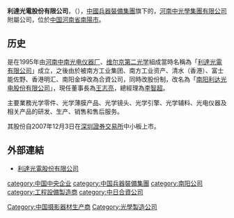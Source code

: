'''利達光電股份有限公司'''，（{{szse|002189}}），[[中國兵器裝備集團|中國兵器裝備集團]]旗下的，[[河南中光學集團有限公司|河南中光學集團有限公司]]附屬公司，位於[[中国|中国]][[河南省|河南省]][[南陽市|南陽市]]。

==历史==
是在1995年由[[河南中南光电仪器厂|河南中南光电仪器厂]]、[[维尔京第二光学|维尔京第二光学]]組成當時名稱為「[[利達光電有限公司|利達光電有限公司]]」成立，之後由於被南方工业集团、南方工业资产、清水（香港）、富士能佐野、香港明汇、南阳金坤改為合資公司，同時改股份制，改名為「[[南阳利达光电股份有限公司|南阳利达光电股份有限公司]]」，現任董事長為[[王志亮|王志亮]]，總經理為[[李智超|李智超]]。

主要業務光学零件、光学薄膜产品、光学镜头、光学引擎、光学辅料、光电仪器及相关产品的研发、生产、销售和售后服务。

其股份自2007年12月3日在[[深圳證券交易所|深圳證券交易所]]中小板上市。

==外部連結==
*[http://www.lida-oe.com 利達光電股份有限公司] {{Wayback|url=http://www.lida-oe.com/ |date=20201024175347 }}
 
[[category:中国中央企业|category:中国中央企业]]
[[category:中国兵器裝備集團|category:中国兵器裝備集團]]
[[category:南阳公司|category:南阳公司]]
[[category:工程設備製造商|category:工程設備製造商]]
[[category:中日合資公司|category:中日合資公司]]
[[Category:中国摄影器材生产商|Category:中国摄影器材生产商]]
[[Category:光學製造公司|Category:光學製造公司]]